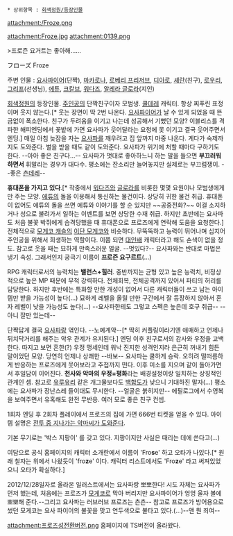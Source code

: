  * 상위항목 : [[회색정원/등장인물]]

attachment:/Froze.png

attachment:Froze.jpg
attachment:0139.png

>프로즌 요거트는 좋아해......

フローズ
Froze

주변 인물 : [[요사파이어]](단짝), [[마카로나]], [[로베리 프리저브]], [[디아로]], [[셰란]](친구), [[로우리]], [[그리프]](선생님), [[에튜]], [[크칼브]], [[워다즈]], [[알레라 글로라]](지인)

[[회색정원]]의 등장인물. [[요사파이어|주인공]]의 단짝친구이자 모범생. [[쿨데레]] 캐릭터. 항상 찌푸린 표정이며 웃지 않는다.[* 웃는 장면이 딱 2번 나온다. [[요사파이어]]가 날 수 있게 되었을 때 뜬금없이 폭소한다. 친구가 두려움을 이기고 나는데 성공해서 기뻤던 모양? 이블리스를 격파한 해피엔딩에서 꽃밭에 가면 요사파가 웃어달라는 요청에 못 이기고 결국 웃어주면서 엔딩.] 매일 아침 늦잠을 자는 [[요사파이어|요사파]]를 깨우려고 집 앞까지 마중 나온다. 게다가 숙제까지도 도와준다. 벌을 받을 때도 같이 도와준다. 요사파가 위기에 처할 때마다 구하기도 한다. --아아 좋은 친구다...-- 요사파가 멋대로 좋아하느니 하는 말을 들으면 '''부끄러워하면서''' 휘말리는 경우가 대다수. 평소에는 잔소리만 늘어놓지만 실제로는 부끄럼쟁이. --좋은 [[츤데레]]--

'''휴대폰을 가지고 있다'''.[* 작중에서 [[워다즈]]와 [[알레라 글로라|글로라]]를 비롯한 몇몇 요원이나 모범생에게만 주는 모양. [[에튜]]의 돌을 이용해서 통신하는 물건이다. 상당히 귀한 물건 취급. 휴대폰이 없어도 에튜의 돌을 쓰면 에튜와 이야기를 할 순 있지만 ~~공중전화?~~ 이걸 소지하거나 성으로 불려가서 일하는 이벤트를 보면 상당한 수재 취급. 하지만 초반에는 요사파도 처음 불꽃 박쥐에게 습격당했을 때 휴대폰으로 프로즈에게 연락해 도움을 요청한다.] 전체적으로 [[모게코 캐슬]]의 [[이단 모게코]]와 비슷하다. 무뚝뚝하고 능력이 뛰어나며 심지어 주인공을 위해서 희생하는 역할이다. 이쯤 되면 [[대인배]] 캐릭터라고 해도 손색이 없을 정도. 참고로 웃을 때는 묘하게 만족스러운 얼굴. --멋있다?-- 요사파와는 반대로 마법은 냉기 속성. 그래서인지 궁극기 이름이 '''프로즌 요구르트'''(...)

RPG 캐릭터로서의 능력치는 '''밸런스+힐러'''. 중반까지는 균형 있고 높은 능력치, 비정상적으로 높은 MP 때문에 무척 강력하다. 전체회복, 전체공격까지 있어서 파티의 허리를 담당한다. 하지만 후반에는 특화할 만한 개성이 없어서 다른 캐릭터들이 쓰고 남는 아이템만 받을 가능성이 높다(...) 묘하게 레벨을 올릴 만한 구간에서 잘 등장하지 않아서 혼자 레벨이 낮을 가능성도 높다(...) --요사파한테도 그렇고 스펙은 높은데 호구 취급-- --아니 잘만 있는데--

단짝답게 결국 [[요사파이어|요사파]]랑 엮인다. --노예계약--[* 딱히 커플링이라기엔 애매하고 언제나 뒤치닥거리를 해주는 악우 관계가 유지된다.] 엔딩 이후 친구로서의 감사와 우정을 고백한다. 따지고 보면 흔한(?) 우정 맹세인데 워낙 진지한 성격인지라 은근히 꺼내기 힘든 말이었던 모양. 당연히 언제나 상쾌한 --바보-- 요사파는 쿨하게 승락. 오히려 떨떠름하게 반응하는 프로즈에게 웃어보라고 주접까지 떤다. 이후 미소를 지으며 같이 돌아가면서 후일담이 이어진다. '''천사와 악마의 우정=평화'''라는 배경설정이랑 일치하는 상징적인 관계인 셈. 참고로 [[유루유리]] 같은 개그물보다도 [[백합(장르)|백합]]도가 낮으니 기대하진 말자(...) 평소에는 요사파가 장난스레 들이대도 무시한다. --얼굴은 붉히지만-- 에필로그에서 수영복을 보여주면서 유혹해도 완전 무반응. 여러 모로 좋은 친구 컨셉.

1회차 엔딩 후 2회차 플레이에서 프로즈의 집에 가면 666번 티켓을 얻을 수 있다. 아이템 설명은 [[리피컬|전투 중 지나가는 악마씨가 도와준다]].

기본 무기로는 '박스 지팡이' 를 갖고 있다. 지팡이지만 사실은 때리는 데에 쓴다고(...)

여담으로 공식 홈페이지의 캐릭터 소개란에서 이름이 'Fro'''s'''e' 하고 오타가 나있다.[* 원래 철자는 위에서 나왔듯이 'fro'''z'''e' 이다. 캐릭터 리스트에서도 'Fro'''z'''e' 라고 써져있었으니 오타가 확실하다.]

2012/12/28일자로 올라온 일러스트에서는 요사파랑 뽀뽀한다! 시도 자체는 요사파가 먼저 했는데, 처음에는 프로즈가 [[모게코]]로 막아 버리지만 요사파이어가 엉엉 울자 볼에 뽀뽀해 준다.--그리고 요사파는 러브러브 프로즈는 츤츤-- 참고로 프로즈가 방어용으로 썼던 모게코는 요사 파이어의 불꽃을 맞고 연두색으로 불타고 있다.(...)--앤 뭔 죄여--

attachment:프로즈성전환버전.png
홈페이지에 TS버전이 올라왔다.
